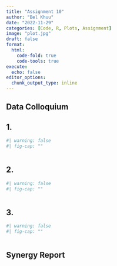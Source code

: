 ```yaml
---
title: "Assignment 10"
author: "Bel Khuu"
date: "2022-11-29"
categories: [Code, R, Plots, Assignment]
image: "plot.jpg"
draft: false
format:
  html:
    code-fold: true
    code-tools: true
execute:
  echo: false
editor_options: 
  chunk_output_type: inline
---
```


## Data Colloquium

## 1.

```r
#| warning: false
#| fig-cap: ""

```

``` yaml
```

## 2.

```r
#| warning: false
#| fig-cap: ""

```

``` yaml
```

## 3.

```r
#| warning: false
#| fig-cap: ""

```

``` yaml
```

## Synergy Report
